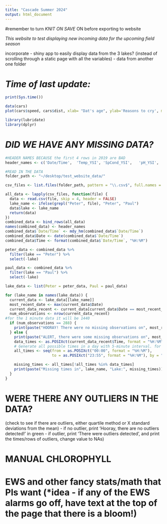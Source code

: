 ```yaml
---
title: "Cascade Summer 2024"
output: html_document
---
```


#remember to turn *KNIT ON SAVE* ON before exporting to website


*This website to test displaying new incoming data for the upcoming field season* 

incorporate - shiny app to easily display data from the 3 lakes? (instead of scrolling through a static page with all the variables) - data from another one folder


# *Time of last update:*
```r
print(Sys.time())
```


```r
data(cars)
plot(cars$speed, cars$dist, xlab= "Dat's age", ylab='Reasons to cry', main='Test Plot')
```


```r
library(lubridate)
library(dplyr) 
```


# *DID WE HAVE ANY MISSING DATA?*
```r
#HEADER NAMES BECAUSE the first 4 rows in 2019 are BAD
header_names <- c('Date/Time',	'Temp_YSI',	'SpCond_YSI',	'pH_YSI',	'	DO_YSI',	'DOlocalSat_YSI',	'Chl_YSI	BGA_YSI',	'SDL_Battery_YSI	Time_YSI',	'Date_YSI',	'Cond_YSI',	'pH_mV_YSI',	'DOslSat_YSI',	'Chl_RFU_YSI',	'BGA_RFU_YSI',	'	Sonde_Battery_YSI',	'Temp_HYLB',	'SpCond_HYLB',	'pH_HYLB',	'DO_HYLB',	'DOlocalSat_HYLB',	'Chl_HYLB',	'BGA_HYLB',	'SDL_Battery_HYLB',	'Time_HYLB', 'placeholder1', 'placeholder2', 'lake')
```

```r
#READ IN THE DATA
folder_path <- "~/desktop/test_website_data/"

csv_files <- list.files(folder_path, pattern = "\\.csv$", full.names = TRUE)

all_data <- lapply(csv_files, function(file) {
  data <- read.csv(file, skip = 4, header = FALSE)
  lake_name <- ifelse(grepl("Peter", file), "Peter", "Paul")
  data$lake <- lake_name
  return(data)
})
combined_data <- bind_rows(all_data)
names(combined_data) <- header_names
combined_data$`Date/Time` <- mdy_hm(combined_data$`Date/Time`)
combined_data$Date <- date(combined_data$`Date/Time`)
combined_data$Time <- format(combined_data$`Date/Time`, "%H:%M")

peter_data <- combined_data %>%
  filter(lake == "Peter") %>%
  select(-lake)

paul_data <- combined_data %>%
  filter(lake == "Paul") %>%
  select(-lake)
```

```r
lake_data <- list(Peter = peter_data, Paul = paul_data)

for (lake_name in names(lake_data)) {
  current_data <- lake_data[[lake_name]]
  most_recent_date <- max(current_data$Date)
  current_data_recent <- current_data[current_data$Date == most_recent_date, ]
  num_observations <- nrow(current_data_recent)
#for the 1 minute data it will be 1440
  if (num_observations == 288) {
    print(paste("HOORAY! There were no missing observations on", most_recent_date, "in", lake_name, "Lake."))
  } else {
    print(paste("ALERT, there were some missing observations on", most_recent_date, "in", lake_name, "Lake."))
    data_times <- as.POSIXct(current_data_recent$Time, format = "%H:%M")
    # Generate all possible times in a day with 5-minute interval. for the 1 minute data this will be different 
    all_times <- seq(from = as.POSIXct("00:00", format = "%H:%M"),
                     to = as.POSIXct("23:55", format = "%H:%M"), by = "5 min")

    missing_times <- all_times[!all_times %in% data_times]
    print(paste("Missing times in", lake_name, "Lake:", missing_times))
  }
}
```


# WERE THERE ANY OUTLIERS IN THE DATA?
(check to see if there are outliers, either quartile method or X standard deviations from the mean)
  - if no outlier, print 'Hooray, there are no outliers detected!' in green
  - if outlier, print 'There were outliers detected', and print the times/rows of outliers, change value to NAs)

# MANUAL CHLOROPHYLL 

# EWS and other fancy stats/math that PIs want (*idea - if any of the EWS alarms go off, have text at the top of the page that there is a bloom!)

